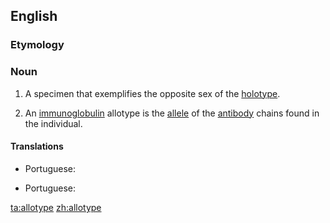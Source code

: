 ==English==
{{wikipedia}}
===Etymology===
{{confix|allo|type|lang=en}}

===Noun===
{{en-noun}}

# {{context|zoology|lang=en}} A specimen that exemplifies the opposite sex of the [[holotype]].
# {{context|immunology|lang=en}} An [[immunoglobulin]] allotype is the [[allele]] of the [[antibody]] chains found in the individual.

====Translations====
{{trans-top|specimen that exemplifies the opposite sex of the holotype}}
* Portuguese: {{t|pt|alótipo|m}}
{{trans-mid}}
{{trans-bottom}}

{{trans-top|the allele of the antibody chains found in an individual}}
* Portuguese: {{t|pt|alótipo|m}}
{{trans-mid}}
{{trans-bottom}}

[[ta:allotype]]
[[zh:allotype]]